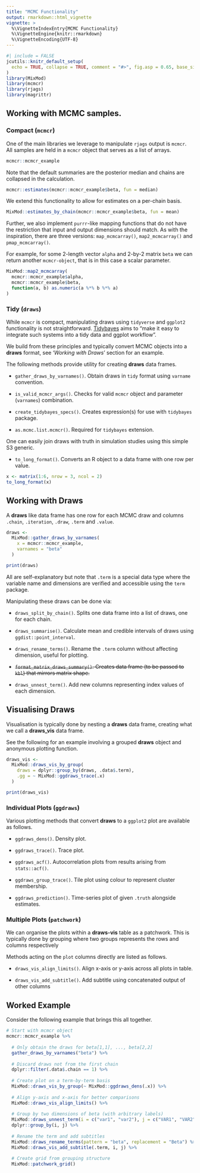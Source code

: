 ```yaml
---
title: "MCMC Functionality"
output: rmarkdown::html_vignette
vignette: >
  %\VignetteIndexEntry{MCMC Functionality}
  %\VignetteEngine{knitr::rmarkdown}
  %\VignetteEncoding{UTF-8}
---
```


```r
#| include = FALSE
jcutils::knitr_default_setup(
  echo = TRUE, collapse = TRUE, comment = "#>", fig.asp = 0.65, base_size = 12
)
library(MixMod)
library(mcmcr)
library(rjags)
library(magrittr)
```


## Working with MCMC samples.


### Compact (`mcmcr`)

One of the main libraries we leverage to manipulate `rjags` output is `mcmcr`.
All samples are held in a `mcmcr` object that serves as a list of arrays.

```r
mcmcr::mcmcr_example
```

Note that the default summaries are the posterior median and chains are 
collapsed in the calculation.

```r
mcmcr::estimates(mcmcr::mcmcr_example$beta, fun = median)
```

We extend this functionality to allow for estimates on a per-chain basis.

```r
MixMod::estimates_by_chain(mcmcr::mcmcr_example$beta, fun = mean)
```

Further, we also implement `purrr`-like mapping functions that do not have the 
restriction that input and output dimensions should match.
As with the inspiration, there are three versions:
`map_mcmcarray()`, `map2_mcmcarray()` and `pmap_mcmcarray()`.

For example, for some 2-length vector `alpha` and 2-by-2 matrix `beta` we can
return another `mcmcr-object`, that is in this case a scalar parameter.

```r
MixMod::map2_mcmcarray(
  mcmcr::mcmcr_example$alpha,
  mcmcr::mcmcr_example$beta,
  function(a, b) as.numeric(a %*% b %*% a)
)
```


### Tidy (`draws`)

While `mcmcr` is compact, manipulating draws using `tidyverse` and `ggplot2`
functionality is not straightforward. 
[Tidybayes](http://mjskay.github.io/tidybayes/) aims to "make it easy to 
integrate such systems into a tidy data and ggplot workflow".

We build from these principles and typically convert MCMC objects into a
**draws** format, see '*Working with Draws*' section for an example.

The following methods provide utility for creating **draws** data frames.

- `gather_draws_by_varnames()`.
  Obtain draws in `tidy` format using `varname` convention.

- `is_valid_mcmcr_args()`.
  Checks for valid `mcmcr` object and parameter (`varnames`) combination.

- `create_tidybayes_specs()`.
  Creates expression(s) for use with `tidybayes` package.

- `as.mcmc.list.mcmcr()`.
  Required for `tidybayes` extension.

One can easily join draws with truth in simulation studies using this simple S3
generic.

- `to_long_format()`.
  Converts an R object to a data frame with one row per value.
    
```r
x <- matrix(1:6, nrow = 3, ncol = 2)
to_long_format(x)
```


## Working with Draws

A **draws** like data frame has one row for each MCMC draw and columns 
`.chain`, `.iteration`, `.draw`, `.term` and `.value`.

```r
draws <- 
  MixMod::gather_draws_by_varnames(
    x = mcmcr::mcmcr_example,
    varnames = "beta"
  )

print(draws)
```

All are self-explanatory but note that `.term` is a special data type where 
the variable name and dimensions are verified and accessible using the `term`
package.

Manipulating these draws can be done via:

- `draws_split_by_chain()`.
  Splits one data frame into a list of draws, one for each chain.

- `draws_summarise()`.
  Calculate mean and credible intervals of draws using `ggdist::point_interval`.

- `draws_rename_terms()`.
  Rename the `.term` column without affecting dimension, useful for plotting.
  
- ~~`format_matrix_draws_summary()`.
  Creates data frame (to be passed to `kbl`) that mirrors matrix shape.~~

- `draws_unnest_term()`.
  Add new columns representing index values of each dimension.


## Visualising Draws

Visualisation is typically done by nesting a **draws** data frame, creating 
what we call a **draws_vis** data frame.

See the following for an example involving a grouped **draws** object and
anonymous plotting function.

```r
draws_vis <- 
  MixMod::draws_vis_by_group(
    draws = dplyr::group_by(draws, .data$.term),
    .gg = ~ MixMod::ggdraws_trace(.x)
  )

print(draws_vis)
```


### Individual Plots (`ggdraws`)

Various plotting methods that convert **draws** to a `ggplot2` plot are 
available as follows.
    
- `ggdraws_dens()`.
  Density plot.
    
- `ggdraws_trace()`.
  Trace plot.
    
- `ggdraws_acf()`.
  Autocorrelation plots from results arising from `stats::acf()`.
  
- `ggdraws_group_trace()`.
  Tile plot using colour to represent cluster membership.
  
- `ggdraws_prediction()`.
  Time-series plot of given `.truth` alongside estimates.


### Multiple Plots (`patchwork`)

We can organise the plots within a **draws-vis** table as a patchwork. This
is typically done by grouping where two groups represents the rows and columns
respectively

Methods acting on the `plot` columns directly are listed as follows.

- `draws_vis_align_limits()`.
  Align x-axis or y-axis across all plots in table.

- `draws_vis_add_subtitle()`.
  Add subtitle using concatenated output of other columns


## Worked Example

Consider the following example that brings this all together.

```r
# Start with mcmcr object
mcmcr::mcmcr_example %>%
  
  # Only obtain the draws for beta[1,1], ..., beta[2,2]
  gather_draws_by_varnames("beta") %>%
  
  # Discard draws not from the first chain
  dplyr::filter(.data$.chain == 1) %>%
  
  # Create plot on a term-by-term basis
  MixMod::draws_vis_by_group(~ MixMod::ggdraws_dens(.x)) %>%
  
  # Align y-axis and x-axis for better comparisons
  MixMod::draws_vis_align_limits() %>%
  
  # Group by two dimensions of beta (with arbitrary labels)
  MixMod::draws_unnest_term(i = c("var1", "var2"), j = c("VAR1", "VAR2")) %>%
  dplyr::group_by(i, j) %>%
  
  # Rename the term and add subtitles
  MixMod::draws_rename_terms(pattern = "beta", replacement = "Beta") %>%
  MixMod::draws_vis_add_subtitle(.term, i, j) %>%
  
  # Create grid from grouping structure
  MixMod::patchwork_grid()
```
